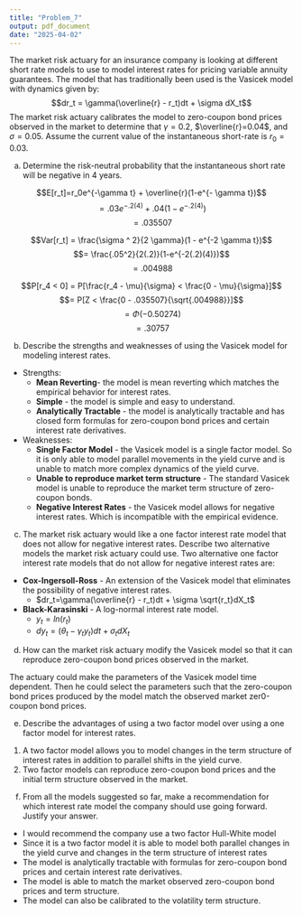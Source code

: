 ```yaml
---
title: "Problem_7"
output: pdf_document
date: "2025-04-02"
---
```


The market risk actuary for an insurance company is looking at different short rate models to use to model interest rates for pricing variable annuity guarantees. The model that has traditionally been used is the Vasicek model with dynamics given by:  
$$dr_t = \gamma(\overline{r} - r_t)dt + \sigma dX_t$$
The market risk actuary calibrates the model to zero-coupon bond prices observed in the market to determine that $\gamma=0.2$, $\overline{r}=0.04$, and $\sigma=0.05$. Assume the current value of the instantaneous short-rate is $r_0=0.03$.  

(a) Determine the risk-neutral probability that the instantaneous short rate will be negative in 4 years. 

$$E[r_t]=r_0e^{-\gamma t} + \overline{r}(1-e^{- \gamma t})$$
$$= .03 e^{-.2(4)} + .04 (1 - e^{-.2(4)})$$
$$=.035507$$

$$Var[r_t] = \frac{\sigma ^ 2}{2 \gamma}(1 - e^{-2 \gamma t})$$
$$= \frac{.05^2}{2(.2)}(1-e^{-2(.2)(4)})$$
$$= .004988$$

$$P[r_4 < 0] = P[\frac{r_4 - \mu}{\sigma} < \frac{0 - \mu}{\sigma}]$$
$$= P[Z < \frac{0 - .035507}{\sqrt{.004988}}]$$
$$= \Phi(-0.50274)$$
$$= .30757$$

(b) Describe the strengths and weaknesses of using the Vasicek model for modeling interest rates.  
* Strengths:
    + **Mean Reverting**- the model is mean reverting which matches the empirical behavior for interest rates. 
    + **Simple** - the model is simple and easy to understand. 
    + **Analytically Tractable** - the model is analytically tractable and has closed form formulas for zero-coupon bond prices and certain interest rate derivatives. 
* Weaknesses:
    + **Single Factor Model** - the Vasicek model is a single factor model. So it is only able to model parallel movements in the yield curve and is unable to match more complex dynamics of the yield curve. 
    + **Unable to reproduce market term structure** - The standard Vasicek model is unable to reproduce the market term structure of zero-coupon bonds. 
    + **Negative Interest Rates** - the Vasicek model allows for negative interest rates. Which is incompatible with the empirical evidence. 
  
(c) The market risk actuary would like a one factor interest rate model that does not allow for negative interest rates.  Describe two alternative models the market risk actuary could use. 
  Two alternative one factor interest rate models that do not allow for negative interest rates are:
* **Cox-Ingersoll-Ross** - An extension of the Vasicek model that eliminates the possibility of negative interest rates.
    + $dr_t=\gamma(\overline{r} - r_t)dt + \sigma \sqrt{r_t}dX_t$
* **Black-Karasinski** - A log-normal interest rate model. 
    + $y_t = ln(r_t)$
    + $dy_t = (\theta_t - \gamma_t y_t)dt + \sigma_tdX_t$

(d) How can the market risk actuary modify the Vasicek model so that it can reproduce zero-coupon bond prices observed in the market. 

  The actuary could make the parameters of the Vasicek model time dependent. Then he could select the parameters such that the zero-coupon bond prices produced by the model match the observed market zer0-coupon bond prices. 
  
(e) Describe the advantages of using a two factor model over using a one factor model for interest rates. 
1. A two factor model allows you to model changes in the term structure of interest rates in addition to parallel shifts in the yield curve. 
2. Two factor models can reproduce zero-coupon bond prices and the initial term structure observed in the market. 

(f) From all the models suggested so far, make a recommendation for which interest rate model the company should use going forward. Justify your answer.  
* I would recommend the company use a two factor Hull-White model
* Since it is a two factor model it is able to model both parallel changes in the yield curve and changes in the term structure of interest rates
* The model is analytically tractable with formulas for zero-coupon bond prices and certain interest rate derivatives. 
* The model is able to match the market observed zero-coupon bond prices and term structure.
* The model can also be calibrated to the volatility term structure. 
  
    
